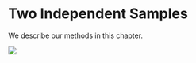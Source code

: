 # Two Independent Samples {#2-ind-samples}

We describe our methods in this chapter.

![](images/test.png)